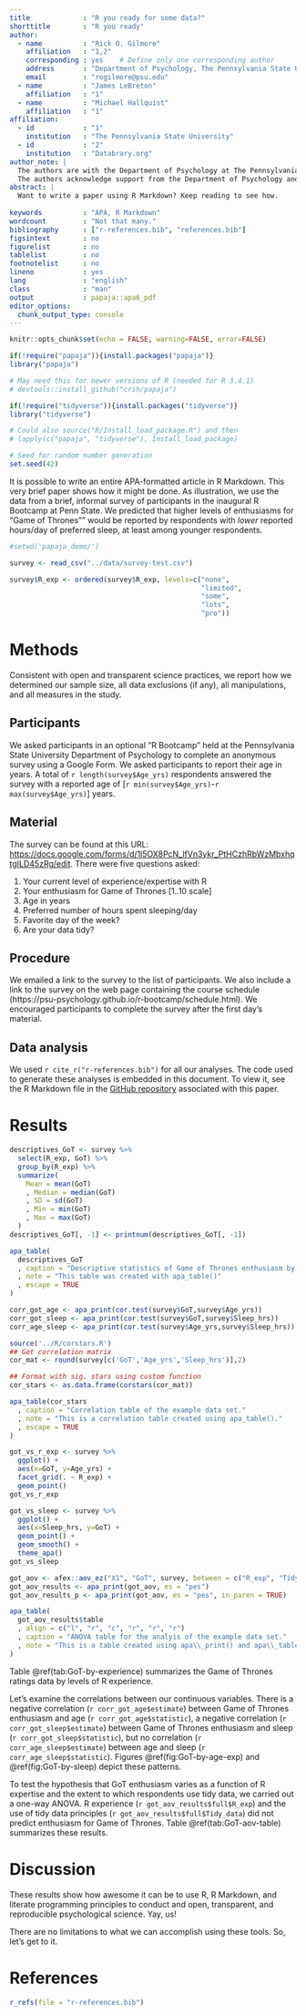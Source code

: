 ```yaml
---
title             : "R you ready for some data?"
shorttitle        : "R you ready"
author: 
  - name          : "Rick O. Gilmore"
    affiliation   : "1,2"
    corresponding : yes    # Define only one corresponding author
    address       : "Department of Psychology, The Pennsylvania State University, University Park, PA 16802 USA"
    email         : "rogilmore@psu.edu"
  - name          : "James LeBreton"
    affiliation   : "1"
  - name          : "Michael Hallquist"
    affiliation   : "1"
affiliation:
  - id            : "1"
    institution   : "The Pennsylvania State University"
  - id            : "2"
    institution   : "Databrary.org"
author_note: |
  The authors are with the Department of Psychology at The Pennsylvania State University.
  The authors acknowledge support from the Department of Psychology and the Social, Life, & Engineering Sciences Imaging Center (SLEIC).
abstract: |
  Want to write a paper using R Markdown? Keep reading to see how.
  
keywords          : "APA, R Markdown"
wordcount         : "Not that many."
bibliography      : ["r-references.bib", "references.bib"]
figsintext        : no
figurelist        : no
tablelist         : no
footnotelist      : no
lineno            : yes
lang              : "english"
class             : "man"
output            : papaja::apa6_pdf
editor_options: 
  chunk_output_type: console
---
```


```r
knitr::opts_chunk$set(echo = FALSE, warning=FALSE, error=FALSE)
```

```r
if(!require("papaja")){install.packages("papaja")}
library("papaja")

# May need this for newer versions of R (needed for R 3.4.1)
# devtools::install_github("crsh/papaja")

if(!require("tidyverse")){install.packages("tidyverse")}
library("tidyverse")

# Could also source("R/Install_load_package.R") and then
# lapply(c("papaja", "tidyverse"), Install_load_package)
```

```r
# Seed for random number generation
set.seed(42)
```

It is possible to write an entire APA-formatted article in R Markdown. 
This very brief paper shows how it might be done.
As illustration, we use the data from a brief, informal survey of participants in the inaugural R Bootcamp at Penn State.
We predicted that higher levels of enthusiasms for "Game of Thrones"" would be reported by respondents with *lower* reported hours/day of preferred sleep, at least among younger respondents.

```r

#setwd('papaja_demo/')

survey <- read_csv("../data/survey-test.csv")

survey$R_exp <- ordered(survey$R_exp, levels=c("none",
                                               "limited",
                                               "some",
                                               "lots",
                                               "pro"))
```

# Methods {#methods}
Consistent with open and transparent science practices, we report how we determined our sample size, all data exclusions (if any), all manipulations, and all measures in the study. <!-- 21-word solution (Simmons, Nelson & Simonsohn, 2012; retrieved from http://ssrn.com/abstract=2160588) -->

## Participants {#participants}

We asked participants in an optional "R Bootcamp" held at the Pennsylvania State University Department of Psychology to complete an anonymous survey using a Google Form.
We asked participants to report their age in years.
A total of `r length(survey$Age_yrs)` respondents answered the survey with a reported age of [`r min(survey$Age_yrs)`-`r max(survey$Age_yrs)`] years.

## Material {#material}

The survey can be found at this URL: <https://docs.google.com/forms/d/1l5OX8PcN_lfVn3ykr_PtHCzhRbWzMbxhqtgILD45zRg/edit>.
There were five questions asked:

1. Your current level of experience/expertise with R
2. Your enthusiasm for Game of Thrones [1..10 scale]
3. Age in years
4. Preferred number of hours spent sleeping/day
5. Favorite day of the week?
6. Are your data tidy?

## Procedure {#procedure}

We emailed a link to the survey to the list of participants.
We also include a link to the survey on the web page containing the course schedule (https://psu-psychology.github.io/r-bootcamp/schedule.html).
We encouraged participants to complete the survey after the first day's material.

## Data analysis {#data-analysis}
We used `r cite_r("r-references.bib")` for all our analyses.
The code used to generate these analyses is embedded in this document.
To view it, see the R Markdown file in the [GitHub repository](http://github.com/psu-psychology/r-bootcamp/papaja-demo/) associated with this paper.

# Results {#results}

```r
descriptives_GoT <- survey %>%
  select(R_exp, GoT) %>%
  group_by(R_exp) %>%
  summarize(
    Mean = mean(GoT)
    , Median = median(GoT)
    , SD = sd(GoT)
    , Min = min(GoT)
    , Max = max(GoT)
  )
descriptives_GoT[, -1] <- printnum(descriptives_GoT[, -1])

apa_table(
  descriptives_GoT
  , caption = "Descriptive statistics of Game of Thrones enthusiasm by R experience."
  , note = "This table was created with apa_table()"
  , escape = TRUE
)
```

```r
corr_got_age <- apa_print(cor.test(survey$GoT,survey$Age_yrs))
corr_got_sleep <- apa_print(cor.test(survey$GoT,survey$Sleep_hrs))
corr_age_sleep <- apa_print(cor.test(survey$Age_yrs,survey$Sleep_hrs))
```

```r
source('../R/corstars.R')
## Get correlation matrix
cor_mat <- round(survey[c('GoT','Age_yrs','Sleep_hrs')],2)

## Format with sig. stars using custom function
cor_stars <- as.data.frame(corstars(cor_mat))

apa_table(cor_stars
  , caption = "Correlation table of the example data set."
  , note = "This is a correlation table created using apa_table()."
  , escape = TRUE
)

```


```r
got_vs_r_exp <- survey %>%
  ggplot() +
  aes(x=GoT, y=Age_yrs) +
  facet_grid(. ~ R_exp) +
  geom_point()
got_vs_r_exp
```

```r
got_vs_sleep <- survey %>%
  ggplot() +
  aes(x=Sleep_hrs, y=GoT) +
  geom_point() +
  geom_smooth() +
  theme_apa()
got_vs_sleep
```

```r
got_aov <- afex::aov_ez("X1", "GoT", survey, between = c("R_exp", "Tidy_data"))
got_aov_results <- apa_print(got_aov, es = "pes")
got_aov_results_p <- apa_print(got_aov, es = "pes", in_paren = TRUE)
```

```r
apa_table(
  got_aov_results$table
  , align = c("l", "r", "c", "r", "r", "r")
  , caption = "ANOVA table for the analyis of the example data set."
  , note = "This is a table created using apa\\_print() and apa\\_table()."
)
```

Table \@ref(tab:GoT-by-experience) summarizes the Game of Thrones ratings data by levels of R experience.

Let's examine the correlations between our continuous variables.
There is a negative correlation (`r corr_got_age$estimate`) between Game of Thrones enthusiasm and age (`r corr_got_age$statistic`), a negative correlation (`r corr_got_sleep$estimate`) between Game of Thrones enthusiasm and sleep (`r corr_got_sleep$statistic`), but no correlation (`r corr_age_sleep$estimate`) between age and sleep (`r corr_age_sleep$statistic`). Figures \@ref(fig:GoT-by-age-exp) and \@ref(fig:GoT-by-sleep) depict these patterns.

To test the hypothesis that GoT enthusiasm varies as a function of R expertise and the extent to which respondents use tidy data, we carried out a one-way ANOVA.
R experience (`r got_aov_results$full$R_exp`) and the use of tidy data principles (`r got_aov_results$full$Tidy_data`) did not predict enthusiasm for Game of Thrones. Table \@ref(tab:GoT-aov-table) summarizes these results.

# Discussion {#discussion}

These results show how awesome it can be to use R, R Markdown, and literate programming principles to conduct and open, transparent, and reproducible psychological science. Yay, us!

There are no limitations to what we can accomplish using these tools. So, let's get to it.

\newpage

# References

```r
r_refs(file = "r-references.bib")
```

\setlength{\parindent}{-0.5in}
\setlength{\leftskip}{0.5in}
